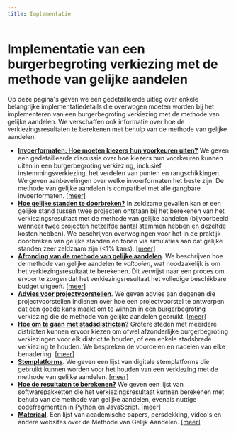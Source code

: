```yaml
---
title: Implementatie
---
```


# Implementatie van een burgerbegroting verkiezing met de methode van gelijke aandelen

Op deze pagina's geven we een gedetailleerde uitleg over enkele belangrijke implementatiedetails die overwogen moeten worden bij het implementeren van een burgerbegroting verkiezing met de methode van gelijke aandelen. We verschaffen ook informatie over hoe de verkiezingsresultaten te berekenen met behulp van de methode van gelijke aandelen.

* [**Invoerformaten: Hoe moeten kiezers hun voorkeuren uiten?**](/implementation/input-formats) We geven een gedetailleerde discussie over hoe kiezers hun voorkeuren kunnen uiten in een burgerbegroting verkiezing, inclusief instemmingsverkiezing, het verdelen van punten en rangschikkingen. We geven aanbevelingen over welke invoerformaten het beste zijn. De methode van gelijke aandelen is compatibel met alle gangbare invoerformaten. [[meer]](/implementation/input-formats)
* [**Hoe gelijke standen te doorbreken?**](/implementation/tie-breaking) In zeldzame gevallen kan er een gelijke stand tussen twee projecten ontstaan bij het berekenen van het verkiezingsresultaat met de methode van gelijke aandelen (bijvoorbeeld wanneer twee projecten hetzelfde aantal stemmen hebben en dezelfde kosten hebben). We beschrijven overwegingen voor het in de praktijk doorbreken van gelijke standen en tonen via simulaties aan dat gelijke standen zeer zeldzaam zijn (&lt;1% kans). [[meer]](/implementation/tie-breaking)
* [**Afronding van de methode van gelijke aandelen**](/implementation/completion). We beschrijven hoe de methode van gelijke aandelen te *voltooien*, wat noodzakelijk is om het verkiezingsresultaat te berekenen. Dit verwijst naar een proces om ervoor te zorgen dat het verkiezingsresultaat het volledige beschikbare budget uitgeeft. [[meer]](/implementation/completion)
* [**Advies voor projectvoorstellen**](/implementation/advice-project-proposers). We geven advies aan degenen die projectvoorstellen indienen over hoe een projectvoorstel te ontwerpen dat een goede kans maakt om te winnen in een burgerbegroting verkiezing die de methode van gelijke aandelen gebruikt. [[meer]](/implementation/advice-project-proposers)
* [**Hoe om te gaan met stadsdistricten?**](/implementation/city-districts) Grotere steden met meerdere districten kunnen ervoor kiezen om ofwel afzonderlijke burgerbegroting verkiezingen voor elk district te houden, of een enkele stadsbrede verkiezing te houden. We bespreken de voordelen en nadelen van elke benadering. [[meer]](/implementation/city-districts)
* [**Stemplatforms**](/implementation/voting-platforms). We geven een lijst van digitale stemplatforms die gebruikt kunnen worden voor het houden van een verkiezing met de methode van gelijke aandelen. [[meer]](/implementation/voting-platforms)
* [**Hoe de resultaten te berekenen?**](/implementation/computation) We geven een lijst van softwarepakketten die het verkiezingsresultaat kunnen berekenen met behulp van de methode van gelijke aandelen, evenals nuttige codefragmenten in Python en JavaScript. [[meer]](/implementation/computation)
* [**Materiaal**](/implementation/resources). Een lijst van academische papers, persdekking, video's en andere websites over de Methode van Gelijk Aandelen. [[meer]](/implementation/resources)
